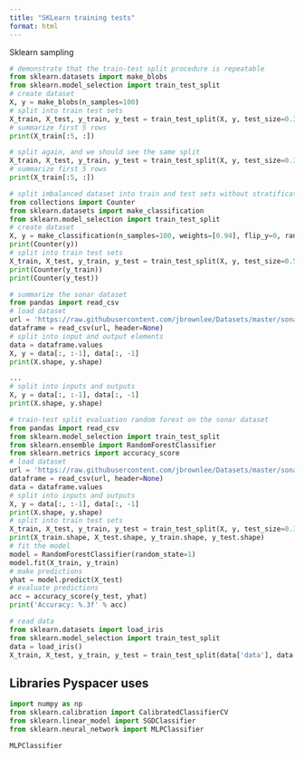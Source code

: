 ```yaml
---
title: "SKLearn training tests"
format: html
---
```


Sklearn sampling


```python

# demonstrate that the train-test split procedure is repeatable
from sklearn.datasets import make_blobs
from sklearn.model_selection import train_test_split
# create dataset
X, y = make_blobs(n_samples=100)
# split into train test sets
X_train, X_test, y_train, y_test = train_test_split(X, y, test_size=0.33, random_state=1)
# summarize first 5 rows
print(X_train[:5, :])
```

```python
# split again, and we should see the same split
X_train, X_test, y_train, y_test = train_test_split(X, y, test_size=0.33, random_state=1)
# summarize first 5 rows
print(X_train[:5, :])
```


```python
# split imbalanced dataset into train and test sets without stratification
from collections import Counter
from sklearn.datasets import make_classification
from sklearn.model_selection import train_test_split
# create dataset
X, y = make_classification(n_samples=100, weights=[0.94], flip_y=0, random_state=1)
print(Counter(y))
# split into train test sets
X_train, X_test, y_train, y_test = train_test_split(X, y, test_size=0.50, random_state=1)
print(Counter(y_train))
print(Counter(y_test))
```


```python
# summarize the sonar dataset
from pandas import read_csv
# load dataset
url = 'https://raw.githubusercontent.com/jbrownlee/Datasets/master/sonar.csv'
dataframe = read_csv(url, header=None)
# split into input and output elements
data = dataframe.values
X, y = data[:, :-1], data[:, -1]
print(X.shape, y.shape)
```


```python
...
# split into inputs and outputs
X, y = data[:, :-1], data[:, -1]
print(X.shape, y.shape)
```



```python
# train-test split evaluation random forest on the sonar dataset
from pandas import read_csv
from sklearn.model_selection import train_test_split
from sklearn.ensemble import RandomForestClassifier
from sklearn.metrics import accuracy_score
# load dataset
url = 'https://raw.githubusercontent.com/jbrownlee/Datasets/master/sonar.csv'
dataframe = read_csv(url, header=None)
data = dataframe.values
# split into inputs and outputs
X, y = data[:, :-1], data[:, -1]
print(X.shape, y.shape)
# split into train test sets
X_train, X_test, y_train, y_test = train_test_split(X, y, test_size=0.33, random_state=1)
print(X_train.shape, X_test.shape, y_train.shape, y_test.shape)
# fit the model
model = RandomForestClassifier(random_state=1)
model.fit(X_train, y_train)
# make predictions
yhat = model.predict(X_test)
# evaluate predictions
acc = accuracy_score(y_test, yhat)
print('Accuracy: %.3f' % acc)
```


```python

# read data
from sklearn.datasets import load_iris
from sklearn.model_selection import train_test_split
data = load_iris()
X_train, X_test, y_train, y_test = train_test_split(data['data'], data['target'], test_size=.2)

```

## Libraries Pyspacer uses


```python
import numpy as np
from sklearn.calibration import CalibratedClassifierCV
from sklearn.linear_model import SGDClassifier
from sklearn.neural_network import MLPClassifier
```


```python
MLPClassifier
```

```python
```